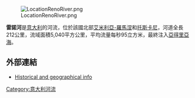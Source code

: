[[Image:LocationRenoRiver.png|right]]

'''雷諾河'''是[[意大利|意大利]]的河流，位於該國北部[[艾米利亞-羅馬涅|艾米利亞-羅馬涅]]和[[托斯卡尼|托斯卡尼]]，河道全長212公里，流域面積5,040平方公里，平均流量每秒95立方米，最終注入[[亞得里亞海|亞得里亞海]]。

==外部連結==
*[https://web.archive.org/web/20070327101502/http://www.prolocogalliera.it/territorio-reno.php Historical and geographical info] {{it icon}}

{{Italy-geo-stub}}
[[Category:意大利河流|Category:意大利河流]]